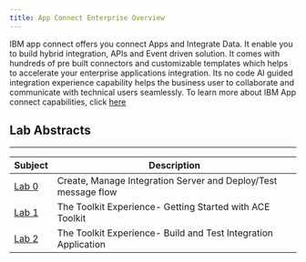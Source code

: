 ```yaml
---
title: App Connect Enterprise Overview
---
```

IBM app connect offers you connect Apps and Integrate Data. It enable you to  build hybrid integration, APIs and Event driven solution. It comes with hundreds of pre built connectors  and customizable templates which helps to accelerate your enterprise applications integration. Its no code AI guided integration experience capability helps the business user to collaborate and communicate with technical users seamlessly. To learn more about IBM App connect capabilities, click [here](https://ibm.box.com/s/ef5u6a4c9my6hgulbpaiooys78jnetet)


## Lab Abstracts

---

|  Subject                                    | Description                                            |                                                               
|---------------------------------------------|--------------------------------------------------------|
| [Lab 0](/app-connect-enterprise/Lab1)       | Create, Manage Integration Server and  Deploy/Test message flow
| [Lab 1](/app-connect-enterprise/Lab2)       | The Toolkit Experience- Getting Started with ACE Toolkit
| [Lab 2](/app-connect-enterprise/Lab0)       | The Toolkit Experience- Build and Test Integration Application


